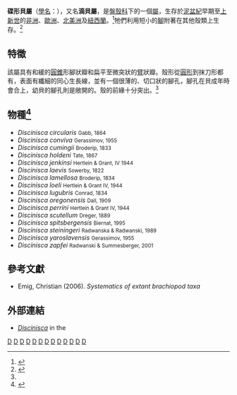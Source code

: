 {{Automatic taxobox
| taxon = Discinisca
| fossil_range = {{fossil_range |409.1|2.588|早[[泥盆紀|泥盆紀]]–[[上新世|上新世]]}}
| image = Discinisca lamellosa 001.png
| image_caption = ''Discinisca lamellosa''
| authority = Gray, 1840
| subdivision_ranks = [[種|種]]
| subdivision =
見內文
}}

'''碟形貝屬'''（[[學名|學名]]：{{lang|la|'''''Discinisca'''''}}），又名'''滴貝屬'''，是[[盤殼科|盤殼科]]下的一個[[屬|屬]]，生存於[[泥盆紀|泥盆紀]]早期至[[上新世|上新世]]的[[非洲|非洲]]、[[歐洲|歐洲]]、[[北美洲|北美洲]]及[[紐西蘭|紐西蘭]]。<ref>{{cite WoRMS |author=Christian Emig |year=2010 |title=''Discinisca'' Dall, 1871 |db=Brachiopoda |id=235162 |accessdate=February 25, 2012}}</ref>牠們利用短小的[[腳|腳]]附著在其他殼類上生存。<ref name="Fossils">{{cite book | title=Fossils | url=https://archive.org/details/fossils0000walk_e1r0 | publisher=[[Dorling_Kindersley|Dorling Kindersley]] | author={{link-en|西里爾·沃克 (古生物學家)|Cyril Walker (palaeontologist)|Walker, Cyril}} | last2=Ward | first2=David | authorlink2=David Ward (palaeontologist) | series=Smithsonian Handbooks | year=2002 | page=[https://archive.org/details/fossils0000walk_e1r0/page/92 92] | isbn=0789489848 | edition=revised, illustrated}}</ref>

== 特徵 ==
該屬具有和緩的[[圓錐|圓錐]]形腳狀瓣和扁平至微突狀的[[臂|臂]]狀瓣。殼形從[[圓形|圓形]]到抹刀形都有，表面有纖細的同心生長線，並有一個很薄的、切口狀的腳孔，腳孔在貝成年時會合上，幼貝的腳孔則是敞開的。殼的前緣十分突出。<ref name="Fossils" />

== 物種<ref name="Fossilworks">{{Cite web |url = http://fossilworks.org/bridge.pl?a=taxonInfo&taxon_no=26471 |title = Fossilworks: Discinisca |language = en |accessdate = 2018-04-13 |archive-date = 2018-04-14 |archive-url = https://web.archive.org/web/20180414010508/http://fossilworks.org/bridge.pl?a=taxonInfo&taxon_no=26471 |dead-url = no }}</ref> ==
*''Discinisca circularis'' <small>Gabb, 1864</small>
*''Discinisca conviva'' <small>Gerassimov, 1955</small>
*''Discinisca cumingii'' <small>Broderip, 1833</small>
*''Discinisca holdeni'' <small>Tate, 1867</small>
*''Discinisca jenkinsi'' <small>Hertlein & Grant, IV 1944</small>
*''Discinisca laevis'' <small>Sowerby, 1822</small>
*''Discinisca lamellosa'' <small>Broderip, 1834</small>
*''Discinisca loeli'' <small>Hertlein & Grant IV, 1944</small>
*''Discinisca lugubris'' <small>Conrad, 1834</small>
*''Discinisca oregonensis'' <small>Dall, 1909</small>
*''Discinisca perrini'' <small>Hertlein & Grant IV, 1944</small>
*''Discinisca scutellum'' <small>Dreger, 1889</small>
*''Discinisca spitsbergensis'' <small>Biernat, 1995</small>
*''Discinisca steiningeri'' <small>Radwanska & Radwanski, 1989</small>
*''Discinisca yaroslavensis'' <small>Gerassimov, 1955</small>
*''Discinisca zapfei'' <small>Radwanski & Summesberger, 2001</small>

== 參考文獻 ==
{{reflist}}
* Emig, Christian (2006). ''Systematics of extant brachiopod taxa''

== 外部連結 ==
*[http://paleodb.org/cgi-bin/bridge.pl?action=basicTaxonInfo&taxon_no=26471 ''Discinisca''] in the {{tsl|en|Paleobiology Database||Paleobiology Database}}
{{Taxonbar}}

[[Category:1840年描述的分类群|D]]
[[Category:盤殼科|D]]
[[Category:泥盆紀動物|D]]
[[Category:石炭紀動物|D]]
[[Category:二疊紀動物|D]]
[[Category:三疊紀動物|D]]
[[Category:侏羅紀動物|D]]
[[Category:白堊紀動物|D]]
[[Category:古新世動物|D]]
[[Category:始新世動物|D]]
[[Category:漸新世動物|D]]
[[Category:中新世動物|D]]
[[Category:上新世動物|D]]
